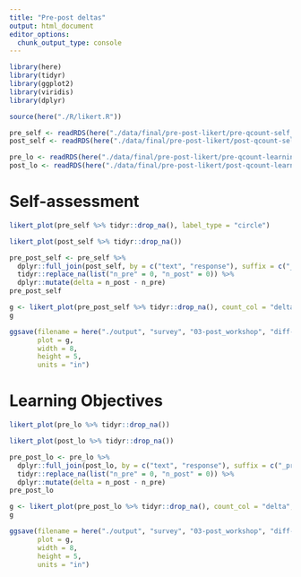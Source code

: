 ```yaml
---
title: "Pre-post deltas"
output: html_document
editor_options: 
  chunk_output_type: console
---
```


```r
library(here)
library(tidyr)
library(ggplot2)
library(viridis)
library(dplyr)

source(here("./R/likert.R"))

pre_self <- readRDS(here("./data/final/pre-post-likert/pre-qcount-self_assessment.RDS"))
post_self <- readRDS(here("./data/final/pre-post-likert/post-qcount-self_assessment.RDS"))

pre_lo <- readRDS(here("./data/final/pre-post-likert/pre-qcount-learning_objectives.RDS"))
post_lo <- readRDS(here("./data/final/pre-post-likert/post-qcount-learning_objectives.RDS"))
```

# Self-assessment

```r
likert_plot(pre_self %>% tidyr::drop_na(), label_type = "circle")
```

```r
likert_plot(post_self %>% tidyr::drop_na())
```

```r
pre_post_self <- pre_self %>%
  dplyr::full_join(post_self, by = c("text", "response"), suffix = c("_pre", "_post")) %>%
  tidyr::replace_na(list("n_pre" = 0, "n_post" = 0)) %>%
  dplyr::mutate(delta = n_post - n_pre)
pre_post_self
```

```r
g <- likert_plot(pre_post_self %>% tidyr::drop_na(), count_col = "delta", label_type = "circle", scale = "diverging")
g
```

```r
ggsave(filename = here("./output", "survey", "03-post_workshop", "diff-likert-self_assessment.png"),
       plot = g,
       width = 8,
       height = 5,
       units = "in")
```

# Learning Objectives

```r
likert_plot(pre_lo %>% tidyr::drop_na())
```

```r
likert_plot(post_lo %>% tidyr::drop_na())
```

```r
pre_post_lo <- pre_lo %>%
  dplyr::full_join(post_lo, by = c("text", "response"), suffix = c("_pre", "_post")) %>%
  tidyr::replace_na(list("n_pre" = 0, "n_post" = 0)) %>%
  dplyr::mutate(delta = n_post - n_pre)
pre_post_lo
```

```r
g <- likert_plot(pre_post_lo %>% tidyr::drop_na(), count_col = "delta", scale = "diverging")
g
```

```r
ggsave(filename = here("./output", "survey", "03-post_workshop", "diff-likert-learning_objectives.png"),
       plot = g,
       width = 8,
       height = 5,
       units = "in")
```